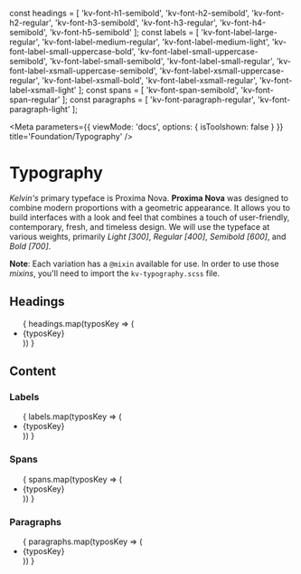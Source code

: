 const headings = [
	'kv-font-h1-semibold',
	'kv-font-h2-semibold',
	'kv-font-h2-regular',
	'kv-font-h3-semibold',
	'kv-font-h3-regular',
	'kv-font-h4-semibold',
	'kv-font-h5-semibold'
];
const labels = [
	'kv-font-label-large-regular',
	'kv-font-label-medium-regular',
	'kv-font-label-medium-light',
	'kv-font-label-small-uppercase-bold',
	'kv-font-label-small-uppercase-semibold',
	'kv-font-label-small-semibold',
	'kv-font-label-small-regular',
	'kv-font-label-xsmall-uppercase-semibold',
	'kv-font-label-xsmall-uppercase-regular',
	'kv-font-label-xsmall-bold',
	'kv-font-label-xsmall-regular',
	'kv-font-label-xsmall-light'
];
const spans = [
	'kv-font-span-semibold',
	'kv-font-span-regular'
];
const paragraphs = [
	'kv-font-paragraph-regular',
	'kv-font-paragraph-light'
];

<Meta
	parameters={{
		viewMode: 'docs',
		options: { isToolshown: false }
	}}
	title='Foundation/Typography'
/>

# Typography

*Kelvin's* primary typeface is Proxima Nova. **Proxima Nova** was designed to combine modern proportions with a geometric appearance. It allows you to build interfaces with a look and feel that combines a touch of user-friendly, contemporary, fresh, and timeless design.
We will use the typeface at various weights, primarily *Light [300]*, *Regular [400]*, *Semibold [600]*, and *Bold [700]*.

**Note**: Each variation has a `@mixin` available for use. In order to use those *mixins*, you'll need to import the `kv-typography.scss` file.

## Headings
<ul className="typography-container">
	{
		headings.map(typosKey => (
			<li key={typosKey} className="typography">
				<span className={typosKey}>{typosKey}</span>
			</li>
		))
	}
</ul>

## Content
### Labels
<ul className="typography-container">
	{
		labels.map(typosKey => (
			<li key={typosKey} className="typography">
				<span className={typosKey}>{typosKey}</span>
			</li>
		))
	}
</ul>

### Spans
<ul className="typography-container">
	{
		spans.map(typosKey => (
			<li key={typosKey} className="typography">
				<span className={typosKey}>{typosKey}</span>
			</li>
		))
	}
</ul>

### Paragraphs
<ul className="typography-container">
	{
		paragraphs.map(typosKey => (
			<li key={typosKey} className="typography">
				<span className={typosKey}>{typosKey}</span>
			</li>
		))
	}
</ul>



